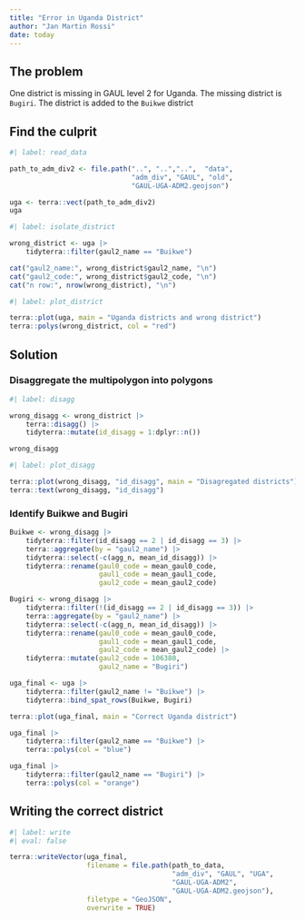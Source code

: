 ---
title: "Error in Uganda District"
author: "Jan Martin Rossi"
date: today
---



## The problem
One district is missing in GAUL level 2 for Uganda. The missing district is `Bugiri`. The district is added to the `Buikwe` district


## Find the culprit
```{r}
#| label: read_data

path_to_adm_div2 <- file.path("..", "..","..",  "data", 
                              "adm_div", "GAUL", "old",
                              "GAUL-UGA-ADM2.geojson")

uga <- terra::vect(path_to_adm_div2)
uga

```

```{r}
#| label: isolate_district

wrong_district <- uga |> 
    tidyterra::filter(gaul2_name == "Buikwe")

cat("gaul2_name:", wrong_district$gaul2_name, "\n")
cat("gaul2_code:", wrong_district$gaul2_code, "\n")
cat("n row:", nrow(wrong_district), "\n")
```

```{r}
#| label: plot_district

terra::plot(uga, main = "Uganda districts and wrong district")
terra::polys(wrong_district, col = "red")
```

## Solution
### Disaggregate the multipolygon into polygons

```{r}
#| label: disagg

wrong_disagg <- wrong_district |> 
    terra::disagg() |> 
    tidyterra::mutate(id_disagg = 1:dplyr::n()) 

wrong_disagg
```


```{r}
#| label: plot_disagg

terra::plot(wrong_disagg, "id_disagg", main = "Disagregated districts")
terra::text(wrong_disagg, "id_disagg")

```

### Identify Buikwe and Bugiri
```{r}
Buikwe <- wrong_disagg |> 
    tidyterra::filter(id_disagg == 2 | id_disagg == 3) |> 
    terra::aggregate(by = "gaul2_name") |> 
    tidyterra::select(-c(agg_n, mean_id_disagg)) |> 
    tidyterra::rename(gaul0_code = mean_gaul0_code,
                      gaul1_code = mean_gaul1_code,
                      gaul2_code = mean_gaul2_code)

Bugiri <- wrong_disagg |> 
    tidyterra::filter(!(id_disagg == 2 | id_disagg == 3)) |> 
    terra::aggregate(by = "gaul2_name") |> 
    tidyterra::select(-c(agg_n, mean_id_disagg)) |> 
    tidyterra::rename(gaul0_code = mean_gaul0_code,
                      gaul1_code = mean_gaul1_code,
                      gaul2_code = mean_gaul2_code) |> 
    tidyterra::mutate(gaul2_code = 106380,
                      gaul2_name = "Bugiri")

uga_final <- uga |> 
    tidyterra::filter(gaul2_name != "Buikwe") |> 
    tidyterra::bind_spat_rows(Buikwe, Bugiri)
```



```{r}

terra::plot(uga_final, main = "Correct Uganda district")

uga_final |> 
    tidyterra::filter(gaul2_name == "Buikwe") |> 
    terra::polys(col = "blue")

uga_final |> 
    tidyterra::filter(gaul2_name == "Bugiri") |> 
    terra::polys(col = "orange")

```

## Writing the correct district
```{r}
#| label: write
#| eval: false

terra::writeVector(uga_final,
                   filename = file.path(path_to_data,
                                        "adm_div", "GAUL", "UGA",
                                        "GAUL-UGA-ADM2",
                                        "GAUL-UGA-ADM2.geojson"),
                   filetype = "GeoJSON",
                   overwrite = TRUE)

```

